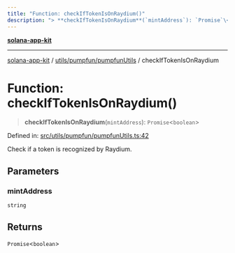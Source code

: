 ```yaml
---
title: "Function: checkIfTokenIsOnRaydium()"
description: "> **checkIfTokenIsOnRaydium**(`mintAddress`): `Promise`\<`boolean`\>"
---
```


[**solana-app-kit**](../../../../README.mdx)

***

[solana-app-kit](../../../../README.mdx) / [utils/pumpfun/pumpfunUtils](../README.mdx) / checkIfTokenIsOnRaydium

# Function: checkIfTokenIsOnRaydium()

> **checkIfTokenIsOnRaydium**(`mintAddress`): `Promise`\<`boolean`\>

Defined in: [src/utils/pumpfun/pumpfunUtils.ts:42](https://github.com/SendArcade/solana-social-starter/blob/b27156124ee1831d644b1af765e8d55a2885cd4f/src/utils/pumpfun/pumpfunUtils.ts#L42)

Check if a token is recognized by Raydium.

## Parameters

### mintAddress

`string`

## Returns

`Promise`\<`boolean`\>

